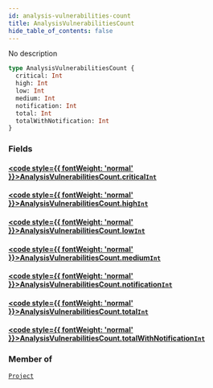 ```yaml
---
id: analysis-vulnerabilities-count
title: AnalysisVulnerabilitiesCount
hide_table_of_contents: false
---
```








No description

```graphql
type AnalysisVulnerabilitiesCount {
  critical: Int
  high: Int
  low: Int
  medium: Int
  notification: Int
  total: Int
  totalWithNotification: Int
}
```


### Fields

#### [<code style={{ fontWeight: 'normal' }}>AnalysisVulnerabilitiesCount.<b>critical</b></code>](#)<Bullet />[`Int`](/api/graphql/documentation/scalars/int) <Badge class="secondary" text="scalar"/>
> 
> 

#### [<code style={{ fontWeight: 'normal' }}>AnalysisVulnerabilitiesCount.<b>high</b></code>](#)<Bullet />[`Int`](/api/graphql/documentation/scalars/int) <Badge class="secondary" text="scalar"/>
> 
> 

#### [<code style={{ fontWeight: 'normal' }}>AnalysisVulnerabilitiesCount.<b>low</b></code>](#)<Bullet />[`Int`](/api/graphql/documentation/scalars/int) <Badge class="secondary" text="scalar"/>
> 
> 

#### [<code style={{ fontWeight: 'normal' }}>AnalysisVulnerabilitiesCount.<b>medium</b></code>](#)<Bullet />[`Int`](/api/graphql/documentation/scalars/int) <Badge class="secondary" text="scalar"/>
> 
> 

#### [<code style={{ fontWeight: 'normal' }}>AnalysisVulnerabilitiesCount.<b>notification</b></code>](#)<Bullet />[`Int`](/api/graphql/documentation/scalars/int) <Badge class="secondary" text="scalar"/>
> 
> 

#### [<code style={{ fontWeight: 'normal' }}>AnalysisVulnerabilitiesCount.<b>total</b></code>](#)<Bullet />[`Int`](/api/graphql/documentation/scalars/int) <Badge class="secondary" text="scalar"/>
> 
> 

#### [<code style={{ fontWeight: 'normal' }}>AnalysisVulnerabilitiesCount.<b>totalWithNotification</b></code>](#)<Bullet />[`Int`](/api/graphql/documentation/scalars/int) <Badge class="secondary" text="scalar"/>
> 
> 



### Member of

[`Project`](/api/graphql/documentation/objects/project)  <Badge class="secondary" text="object"/>



